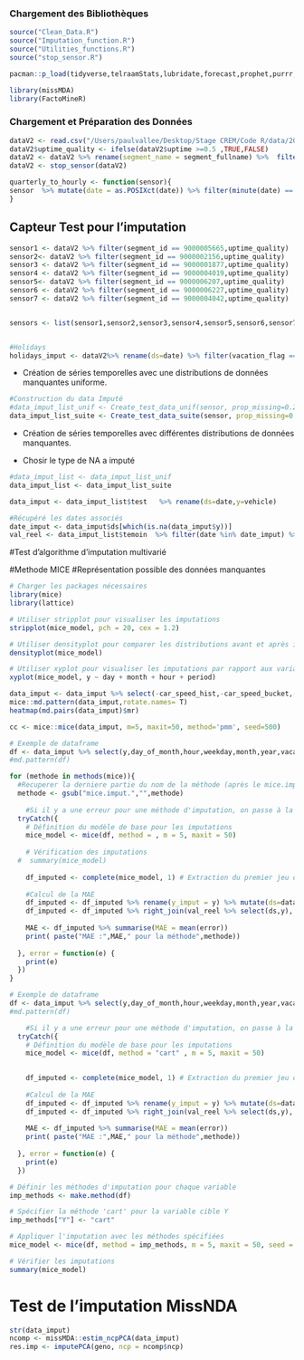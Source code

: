 


### Chargement des Bibliothèques
```r
source("Clean_Data.R")
source("Imputation_function.R")
source("Utilities_functions.R")
source("stop_sensor.R")
```

```r
pacman::p_load(tidyverse,telraamStats,lubridate,forecast,prophet,purrr,zoo,gridExtra,missNDA)

```
```r
library(missMDA) 
library(FactoMineR) 
```


### Chargement et Préparation des Données
```r
dataV2 <- read.csv("/Users/paulvallee/Desktop/Stage CREM/Code R/data/20230518_20240517_v2_sensors_extract.csv")
dataV2$uptime_quality <- ifelse(dataV2$uptime >=0.5 ,TRUE,FALSE)
dataV2 <- dataV2 %>% rename(segment_name = segment_fullname) %>%  filter(segment_name != "") %>%  mutate(segment_name = as.factor(as.character(gsub("[0-9-]+", "",segment_name))),uptime = as.numeric(uptime))
dataV2 <- stop_sensor(dataV2)
```


```r
quarterly_to_hourly <- function(sensor){
sensor  %>% mutate(date = as.POSIXct(date)) %>% filter(minute(date) == 0 ) %>% left_join(sensor  %>% group_by(day,hour) %>% summarise(vehicle = sum(car + heavy)), by =c('day','hour'))
}

```



## Capteur Test pour l'imputation 

```r
sensor1 <- dataV2 %>% filter(segment_id == 9000005665,uptime_quality) 
sensor2<- dataV2 %>% filter(segment_id == 9000002156,uptime_quality)
sensor3 <- dataV2 %>% filter(segment_id == 9000001877,uptime_quality)
sensor4 <- dataV2 %>% filter(segment_id == 9000004019,uptime_quality)
sensor5<- dataV2 %>% filter(segment_id == 9000006207,uptime_quality)
sensor6 <- dataV2 %>% filter(segment_id == 9000006227,uptime_quality)
sensor7 <- dataV2 %>% filter(segment_id == 9000004042,uptime_quality)


sensors <- list(sensor1,sensor2,sensor3,sensor4,sensor5,sensor6,sensor7)


#Holidays 
holidays_imput <- dataV2%>% rename(ds=date) %>% filter(vacation_flag == 1 ) %>% mutate(lower_window = -1, upper_window = 1, vacation = as.character(vacation)) %>% select(vacation, ds, lower_window, upper_window) %>% rename(holiday = vacation)


```


- Création de séries temporelles avec une distributions de données manquantes uniforme.


```r
#Construction du data Imputé 
#data_imput_list_unif <- Create_test_data_unif(sensor, prop_missing=0.20,seed=1234)
data_imput_list_suite <- Create_test_data_suite(sensor, prop_missing=0.20,seed=1234)
```



- Création de séries temporelles avec différentes distributions de données manquantes.


- Chosir le type de NA a imputé 

```r
#data_imput_list <- data_imput_list_unif
data_imput_list <- data_imput_list_suite

data_imput <- data_imput_list$test   %>% rename(ds=date,y=vehicle)

#Récupéré les dates associés 
date_imput <- data_imput$ds[which(is.na(data_imput$y))]
val_reel <- data_imput_list$temoin  %>% filter(date %in% date_imput) %>% select(date,vehicle,hour,weekday) %>% rename(ds=date,y=vehicle)
```


#Test d'algorithme d'imputation multivarié 


#Methode MICE 
#Représentation possible des données manquantes
```r
# Charger les packages nécessaires
library(mice)
library(lattice)

# Utiliser stripplot pour visualiser les imputations
stripplot(mice_model, pch = 20, cex = 1.2)

# Utiliser densityplot pour comparer les distributions avant et après imputation
densityplot(mice_model)

# Utiliser xyplot pour visualiser les imputations par rapport aux variables explicatives
xyplot(mice_model, y ~ day + month + hour + period)

```




```r
data_imput <- data_imput %>% select(-car_speed_hist,-car_speed_bucket,-car_speed_hist_agg,-car_speed_bucket_agg,-v85) 
mice::md.pattern(data_imput,rotate.names= T)
heatmap(md.pairs(data_imput)$mr)
```
```r
cc <- mice::mice(data_imput, m=5, maxit=50, method='pmm', seed=500)
```
```r
# Exemple de dataframe
df <- data_imput %>% select(y,day_of_month,hour,weekday,month,year,vacation,season)
#md.pattern(df)

for (methode in methods(mice)){
  #Recuperer la derniere partie du nom de la méthode (après le mice.imput.)
  methode <- gsub("mice.imput.","",methode)
  
    #Si il y a une erreur pour une méthode d'imputation, on passe à la suivante
  tryCatch({
    # Définition du modèle de base pour les imputations
    mice_model <- mice(df, method = , m = 5, maxit = 50)
    
    # Vérification des imputations
  #  summary(mice_model)
    
    df_imputed <- complete(mice_model, 1) # Extraction du premier jeu de données imputées
    
    #Calcul de la MAE
    df_imputed <- df_imputed %>% rename(y_imput = y) %>% mutate(ds=data_imput$ds)
    df_imputed <- df_imputed %>% right_join(val_reel %>% select(ds,y), by = c('ds')) %>% mutate(error = abs(y_imput - y))
    
    MAE <- df_imputed %>% summarise(MAE = mean(error))
    print( paste("MAE :",MAE," pour la méthode",methode))
    
  }, error = function(e) {
    print(e)
  })
}

```

```r
# Exemple de dataframe
df <- data_imput %>% select(y,day_of_month,hour,weekday,month,year,vacation,season)
#md.pattern(df)

    #Si il y a une erreur pour une méthode d'imputation, on passe à la suivante
  tryCatch({
    # Définition du modèle de base pour les imputations
    mice_model <- mice(df, method = "cart" , m = 5, maxit = 50)

    
    df_imputed <- complete(mice_model, 1) # Extraction du premier jeu de données imputées
    
    #Calcul de la MAE
    df_imputed <- df_imputed %>% rename(y_imput = y) %>% mutate(ds=data_imput$ds)
    df_imputed <- df_imputed %>% right_join(val_reel %>% select(ds,y), by = c('ds')) %>% mutate(error = abs(y_imput - y))
    
    MAE <- df_imputed %>% summarise(MAE = mean(error))
    print( paste("MAE :",MAE," pour la méthode",methode))
    
  }, error = function(e) {
    print(e)
  })


```


```r
# Définir les méthodes d'imputation pour chaque variable
imp_methods <- make.method(df)

# Spécifier la méthode 'cart' pour la variable cible Y
imp_methods["Y"] <- "cart"

# Appliquer l'imputation avec les méthodes spécifiées
mice_model <- mice(df, method = imp_methods, m = 5, maxit = 50, seed = 500)

# Vérifier les imputations
summary(mice_model)


```












# Test de l'imputation MissNDA
```r

str(data_imput)
ncomp <- missMDA::estim_ncpPCA(data_imput) 
res.imp <- imputePCA(geno, ncp = ncomp$ncp) 

```

